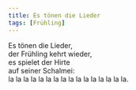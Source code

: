 ```yaml
---
title: Es tönen die Lieder
tags: [Frühling]
---
```



Es tönen die Lieder,  
der Frühling kehrt wieder,  
es spielet der Hirte  
auf seiner Schalmei:  
la la la la la la la la la la la la la la la la.  
